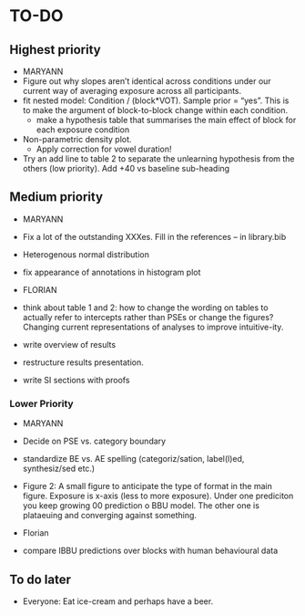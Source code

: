 <!-- Do NOT knit this document. It is part of a larger document. Instead knit the main document (my-apa-formatted-article) -->

# TO-DO

## Highest priority
 * MARYANN
  * Figure out why slopes aren't identical across conditions under our current way of averaging exposure across all participants.
  * fit nested model: Condition / (block*VOT). Sample prior = "yes". This is to make the argument of block-to-block change within each condition. 
    * make a hypothesis table that summarises the main effect of block for each exposure condition
  * Non-parametric density plot. 
    * Apply correction for vowel duration!
  * Try an add line to table 2 to separate the unlearning hypothesis from the others (low priority). Add +40 vs baseline sub-heading

## Medium priority

 * MARYANN
  * Fix a lot of the outstanding XXXes. Fill in the references -- in library.bib
  * Heterogenous normal distribution
  * fix appearance of annotations in histogram plot
  
 * FLORIAN
  * think about table 1 and 2: how to change the wording on tables to actually refer to intercepts rather than PSEs or change the figures? Changing current representations of analyses to improve intuitive-ity. 
  * write overview of results
  * restructure results presentation.
  * write SI sections with proofs
  
### Lower Priority

 * MARYANN
  * Decide on PSE vs. category boundary 
  * standardize BE vs. AE spelling (categoriz/sation, label(l)ed, synthesiz/sed etc.)
   * Figure 2: A small figure to anticipate the type of format in the main figure. Exposure is x-axis (less to more exposure). Under one prediciton you keep growing 00 prediction o BBU model. The other one is plataeuing and converging against something. 
    
 * Florian
  * compare IBBU predictions over blocks with human behavioural data

## To do later
  
  * Everyone: Eat ice-cream and perhaps have a beer.
